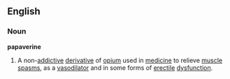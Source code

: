 ==English==
===Noun===
'''papaverine'''
#A non-[[addictive]] [[derivative]] of [[opium]] used in [[medicine]] to relieve [[muscle]] [[spasm]]s, as a [[vasodilator]] and in some forms of [[erectile]] [[dysfunction]].